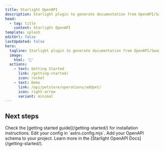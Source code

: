```yaml
---
title: Starlight OpenAPI
description: Starlight plugin to generate documentation from OpenAPI/Swagger specifications.
head:
  - tag: title
    content: Starlight OpenAPI
template: splash
editUrl: false
lastUpdated: false
hero:
  tagline: Starlight plugin to generate documentation from OpenAPI/Swagger specifications.
  image:
    html: '🧭'
  actions:
    - text: Getting Started
      link: /getting-started/
      icon: rocket
    - text: Demo
      link: /api/petstore/operations/addpet/
      icon: right-arrow
      variant: minimal
---
```



## Next steps

<CardGrid stagger>
  <Card title="Install the plugin" icon="puzzle">
    Check the [getting started guide](/getting-started/) for installation instructions.
  </Card>
  <Card title="Configure the plugin" icon="setting">
    Edit your config in `astro.config.mjs`.
  </Card>
  <Card title="Specify the OpenAPI schema" icon="rocket">
    Add your OpenAPI schema to your project.
  </Card>
  <Card title="Read the docs" icon="open-book">
    Learn more in the [Starlight OpenAPI Docs](/getting-started/).
  </Card>
</CardGrid>
